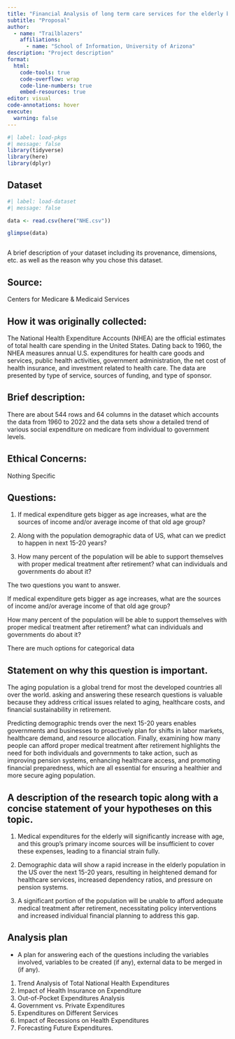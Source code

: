 ---
title: "Financial Analysis of long term care services for the elderly beings"
subtitle: "Proposal"
author: 
  - name: "Trailblazers"
    affiliations:
      - name: "School of Information, University of Arizona"
description: "Project description"
format:
  html:
    code-tools: true
    code-overflow: wrap
    code-line-numbers: true
    embed-resources: true
editor: visual
code-annotations: hover
execute:
  warning: false
---

```{r}
#| label: load-pkgs
#| message: false
library(tidyverse)
library(here)
library(dplyr)
```

## Dataset

```{r}
#| label: load-dataset
#| message: false

data <- read.csv(here("NHE.csv"))

glimpse(data)



```

A brief description of your dataset including its provenance, dimensions, etc. as well as the reason why you chose this dataset.

## Source:

Centers for Medicare & Medicaid Services

## How it was originally collected:

The National Health Expenditure Accounts (NHEA) are the official estimates of total health care spending in the United States. Dating back to 1960, the NHEA measures annual U.S. expenditures for health care goods and services, public health activities, government administration, the net cost of health insurance, and investment related to health care. The data are presented by type of service, sources of funding, and type of sponsor.

## Brief description:

There are about 544 rows and 64 columns in the dataset which accounts the data from 1960 to 2022 and the data sets show a detailed trend of various social expenditure on medicare from individual to government levels.

## Ethical Concerns:

Nothing Specific

## Questions:

1.  If medical expenditure gets bigger as age increases, what are the sources of income and/or average income of that old age group?

2.  Along with the population demographic data of US, what can we predict to happen in next 15-20 years?

3.  How many percent of the population will be able to support themselves with proper medical treatment after retirement? what can individuals and governments do about it?

The two questions you want to answer.

If medical expenditure gets bigger as age increases, what are the sources of income and/or average income of that old age group?

How many percent of the population will be able to support themselves with proper medical treatment after retirement? what can individuals and governments do about it?

There are much options for categorical data

## Statement on why this question is important.

The aging population is a global trend for most the developed countries all over the world. asking and answering these research questions is valuable because they address critical issues related to aging, healthcare costs, and financial sustainability in retirement.

Predicting demographic trends over the next 15-20 years enables governments and businesses to proactively plan for shifts in labor markets, healthcare demand, and resource allocation. Finally, examining how many people can afford proper medical treatment after retirement highlights the need for both individuals and governments to take action, such as improving pension systems, enhancing healthcare access, and promoting financial preparedness, which are all essential for ensuring a healthier and more secure aging population.

## A description of the research topic along with a concise statement of your hypotheses on this topic.

1.  Medical expenditures for the elderly will significantly increase with age, and this group’s primary income sources will be insufficient to cover these expenses, leading to a financial strain fully.

2.  Demographic data will show a rapid increase in the elderly population in the US over the next 15-20 years, resulting in heightened demand for healthcare services, increased dependency ratios, and pressure on pension systems.

3.  A significant portion of the population will be unable to afford adequate medical treatment after retirement, necessitating policy interventions and increased individual financial planning to address this gap.

## Analysis plan

-   A plan for answering each of the questions including the variables involved, variables to be created (if any), external data to be merged in (if any).

1.  Trend Analysis of Total National Health Expenditures
2.  Impact of Health Insurance on Expenditure
3.  Out-of-Pocket Expenditures Analysis
4.  Government vs. Private Expenditures
5.  Expenditures on Different Services
6.  Impact of Recessions on Health Expenditures
7.  Forecasting Future Expenditures.
